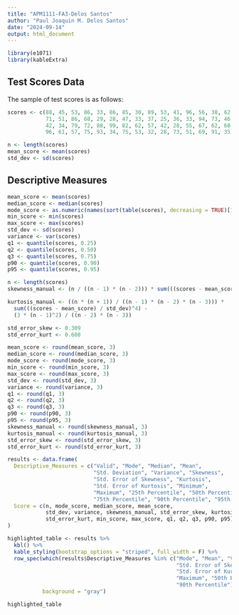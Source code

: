 ---
title: "APM1111-FA3-Delos Santos"
author: "Paul Joaquin M. Delos Santos"
date: "2024-09-14"
output: html_document
---

```{r setup, include=FALSE}
library(e1071)
library(kableExtra)

```


## Test Scores Data
The sample of test scores is as follows:

```{r }
scores <- c(88, 45, 53, 86, 33, 86, 85, 30, 89, 53, 41, 96, 56, 38, 62, 
            71, 51, 86, 68, 29, 28, 47, 33, 37, 25, 36, 33, 94, 73, 46,
            42, 34, 79, 72, 88, 99, 82, 62, 57, 42, 28, 55, 67, 62, 60,
            96, 61, 57, 75, 93, 34, 75, 53, 32, 28, 73, 51, 69, 91, 35)

n <- length(scores)  
mean_score <- mean(scores)
std_dev <- sd(scores)

```
## Descriptive Measures


```{r, echo=FALSE}
mean_score <- mean(scores)
median_score <- median(scores)
mode_score <- as.numeric(names(sort(table(scores), decreasing = TRUE)[1]))
min_score <- min(scores)
max_score <- max(scores)
std_dev <- sd(scores)
variance <- var(scores)
q1 <- quantile(scores, 0.25)
q2 <- quantile(scores, 0.50)
q3 <- quantile(scores, 0.75)
p90 <- quantile(scores, 0.90)
p95 <- quantile(scores, 0.95)

n <- length(scores)
skewness_manual <- (n / ((n - 1) * (n - 2))) * sum(((scores - mean_score) / std_dev)^3)

kurtosis_manual <- ((n * (n + 1)) / ((n - 1) * (n - 2) * (n - 3))) * 
  sum(((scores - mean_score) / std_dev)^4) - 
  (3 * (n - 1)^2) / ((n - 2) * (n - 3))

std_error_skew <- 0.309  
std_error_kurt <- 0.608  

mean_score <- round(mean_score, 3)
median_score <- round(median_score, 3)
mode_score <- round(mode_score, 3)
min_score <- round(min_score, 3)
max_score <- round(max_score, 3)
std_dev <- round(std_dev, 3)
variance <- round(variance, 3)
q1 <- round(q1, 3)
q2 <- round(q2, 3)
q3 <- round(q3, 3)
p90 <- round(p90, 3)
p95 <- round(p95, 3)
skewness_manual <- round(skewness_manual, 3)
kurtosis_manual <- round(kurtosis_manual, 3)
std_error_skew <- round(std_error_skew, 3)
std_error_kurt <- round(std_error_kurt, 3)

results <- data.frame(
  Descriptive_Measures = c("Valid", "Mode", "Median", "Mean", 
                           "Std. Deviation", "Variance", "Skewness", 
                           "Std. Error of Skewness", "Kurtosis", 
                           "Std. Error of Kurtosis", "Minimum", 
                           "Maximum", "25th Percentile", "50th Percentile", 
                           "75th Percentile", "90th Percentile", "95th Percentile"),
  Score = c(n, mode_score, median_score, mean_score, 
            std_dev, variance, skewness_manual, std_error_skew, kurtosis_manual, 
            std_error_kurt, min_score, max_score, q1, q2, q3, p90, p95)
)

highlighted_table <- results %>%
  kbl() %>%
  kable_styling(bootstrap_options = "striped", full_width = F) %>%
  row_spec(which(results$Descriptive_Measures %in% c("Mode", "Mean", "Variance", 
                                                     "Std. Error of Skewness", 
                                                     "Std. Error of Kurtosis", 
                                                     "Maximum", "50th Percentile", 
                                                     "90th Percentile")), 
           background = "gray")

highlighted_table



```

